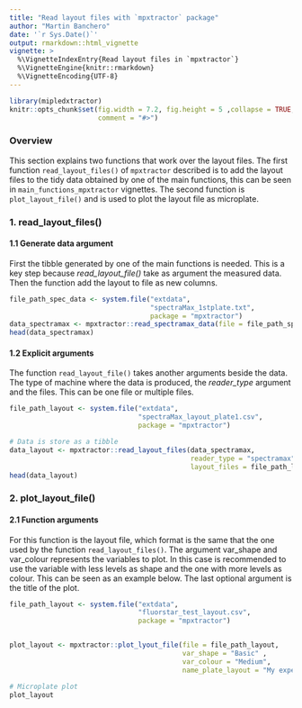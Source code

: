 ```yaml
---
title: "Read layout files with `mpxtractor` package"
author: "Martin Banchero"
date: '`r Sys.Date()`'
output: rmarkdown::html_vignette
vignette: >
  %\VignetteIndexEntry{Read layout files in `mpxtractor`}
  %\VignetteEngine{knitr::rmarkdown}
  %\VignetteEncoding{UTF-8}
---
```


```r
library(mipledxtractor)
knitr::opts_chunk$set(fig.width = 7.2, fig.height = 5 ,collapse = TRUE, 
                      comment = "#>")
```

### Overview
This section explains two functions that work over the layout files. The first 
function `read_layout_files()` of `mpxtractor` described is to add the layout
files to the tidy data obtained by one of the main functions, this can be seen in `main_functions_mpxtractor` vignettes. The second function is `plot_layout_file()`
and is used to plot the layout file as microplate.


### 1. read_layout_files()
#### 1.1 Generate data argument
First the tibble generated by one of the main functions is needed. This is a 
key step because *read_layout_file()* take as argument the measured data. 
Then the function add the layout to file as new columns.

```r
file_path_spec_data <- system.file("extdata",
                                   "spectraMax_1stplate.txt", 
                                   package = "mpxtractor")
data_spectramax <- mpxtractor::read_spectramax_data(file = file_path_spec_data)
head(data_spectramax)
```

#### 1.2 Explicit arguments
The function `read_layout_file()` takes another arguments beside the data. The 
type of machine where the data is produced, the *reader_type* argument and the 
files. This can be one file or multiple files.

```r
file_path_layout <- system.file("extdata", 
                                "spectraMax_layout_plate1.csv", 
                                package = "mpxtractor")

# Data is store as a tibble
data_layout <- mpxtractor::read_layout_files(data_spectramax, 
                                             reader_type = "spectramax",
                                             layout_files = file_path_layout)
head(data_layout)
```

### 2. plot_layout_file()
#### 2.1 Function arguments 
For this function is the layout file, which format is the same that the one used 
by the function `read_layout_files()`. The argument var_shape and var_colour 
represents the variables to plot. In this case is recommended to use the variable
with less levels as shape and the one with more levels as colour.
This can be seen as an example below. The last optional argument is the title of 
the plot.

```r
file_path_layout <- system.file("extdata",
                                "fluorstar_test_layout.csv", 
                                package = "mpxtractor")


plot_layout <- mpxtractor::plot_lyout_file(file = file_path_layout, 
                                           var_shape = "Basic" ,
                                           var_colour = "Medium", 
                                           name_plate_layout = "My experiment microplate")

# Microplate plot
plot_layout
```
